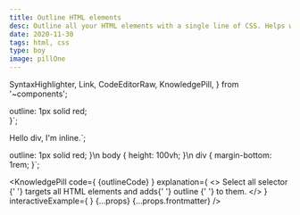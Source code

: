 ```yaml
---
title: Outline HTML elements
desc: Outline all your HTML elements with a single line of CSS. Helps with understanding layout by visualizing all elements outlines on the screen.
date: 2020-11-30
tags: html, css
type: boy
image: pillOne
---
```


  SyntaxHighlighter,
  Link,
  CodeEditorRaw,
  KnowledgePill,
} from '~components';

  outline: 1px solid red;  
}`;


<span>Hello div, I'm inline.</span>`;

  outline: 1px solid red;
}\n
body {
  height: 100vh;
}\n
div {
  margin-bottom: 1rem;
}`;

<KnowledgePill
  code={
    <SyntaxHighlighter language="css" showCopy>
      {outlineCode}
    </SyntaxHighlighter>
  }
  explanation={
    <>
      <Link
        href="https://www.w3schools.com/cssref/sel_all.asp"
        size="preNormal"
      >
        Select all selector
      </Link>{' '}
      targets all HTML elements and adds{' '}
      <Link
        href="https://www.w3schools.com/css/css_outline.asp"
        size="preNormal"
      >
        outline
      </Link>{' '}
      to them.
    </>
  }
  interactiveExample={
    <CodeEditorRaw
      tabs={tabs}
      initialHtml={initialHtml}
      initialCss={initialCss}
    />
  }
  {...props}
  {...props.frontmatter}
/>
